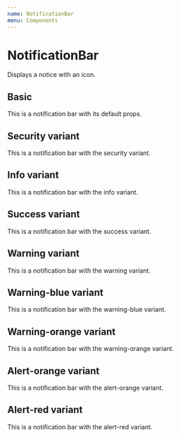 ```yaml
---
name: NotificationBar
menu: Components
---
```



# NotificationBar

Displays a notice with an icon.

## Basic

<Playground>
  <NotificationBar>This is a notification bar with its default props.</NotificationBar>
</Playground>

## Security variant

<Playground>
  <NotificationBar variant="security">This is a notification bar with the security variant.</NotificationBar>
</Playground>

## Info variant

<Playground>
  <NotificationBar variant="info">This is a notification bar with the info variant.</NotificationBar>
</Playground>

## Success variant

<Playground>
  <NotificationBar variant="success">This is a notification bar with the success variant.</NotificationBar>
</Playground>

## Warning variant

<Playground>
  <NotificationBar variant="warning">This is a notification bar with the warning variant.</NotificationBar>
</Playground>

## Warning-blue variant

<Playground>
  <NotificationBar variant="warning-blue">This is a notification bar with the warning-blue variant.</NotificationBar>
</Playground>

## Warning-orange variant

<Playground>
  <NotificationBar variant="warning-orange">This is a notification bar with the warning-orange variant.</NotificationBar>
</Playground>

## Alert-orange variant

<Playground>
  <NotificationBar variant="alert-orange">This is a notification bar with the alert-orange variant.</NotificationBar>
</Playground>

## Alert-red variant

<Playground>
  <NotificationBar variant="alert-red">This is a notification bar with the alert-red variant.</NotificationBar>
</Playground>
